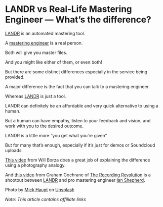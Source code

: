 # LANDR vs Real-Life Mastering Engineer — What&#8217;s the difference?



[LANDR](https://imp.i122908.net/c/2667852/1031938/11341) is an automated mastering tool.

A [mastering engineer](https://en.wikipedia.org/wiki/Mastering_engineer) is a real person.

Both will give you master files.

And you might like either of them, or even both!

But there are some distinct differences especially in the service being provided.

A major difference is the fact that you can talk to a mastering engineer.

Whereas [LANDR](https://imp.i122908.net/c/2667852/1031938/11341) is just a tool.

LANDR can definitely be an affordable and very quick alternative to using a human.

But a human can have empathy, listen to your feedback and vision, and work with you to the desired outcome.

LANDR is a little more “you get what you’re given”

But for many that’s enough, especially if it’s just for demos or Soundcloud uploads.

[This video](https://youtu.be/n0Cnn0nUGAw) from Will Borza does a great job of explaining the difference using a photography analogy.

And [this video](https://youtu.be/6xSd1pln3iI) from Graham Cochrane of [The Recording Revolution](https://www.recordingrevolution.com/) is a shootout between [LANDR](https://imp.i122908.net/c/2667852/1031938/11341) and pro mastering engineer [Ian Shepherd](https://transactions.sendowl.com/stores/3959/35521).

Photo by [Mick Haupt](https://unsplash.com/@rocinante_11?utm_source=unsplash&utm_medium=referral&utm_content=creditCopyText) on [Unsplash](https://unsplash.com/s/photos/cd?utm_source=unsplash&utm_medium=referral&utm_content=creditCopyText)

*Note: This article contains affiliate links*

